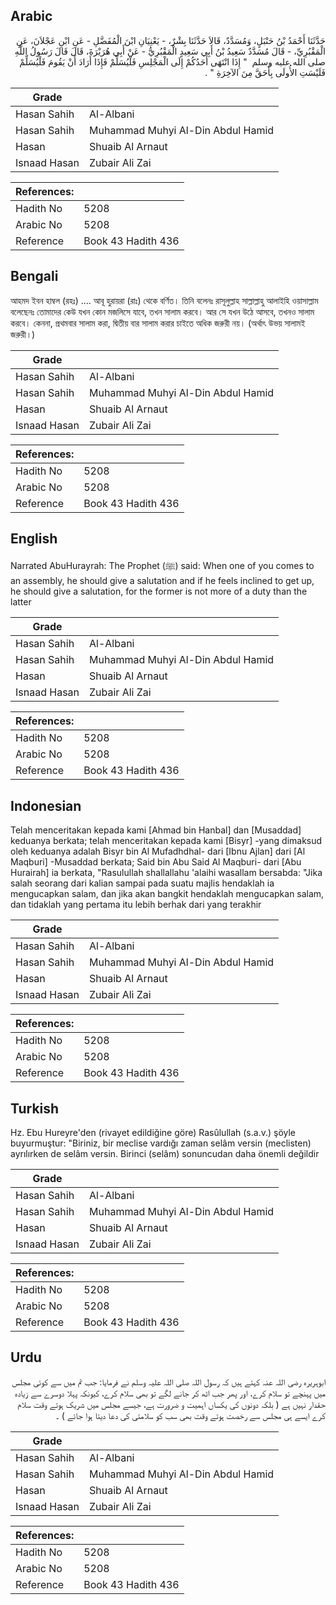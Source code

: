 ## Arabic


<div dir="rtl" lang="ar" style={{fontSize:'larger',backgroundColor:'#f8f9fa',padding:20}}>
حَدَّثَنَا أَحْمَدُ بْنُ حَنْبَلٍ، وَمُسَدَّدٌ، قَالاَ حَدَّثَنَا بِشْرٌ، - يَعْنِيَانِ ابْنَ الْمُفَضَّلِ - عَنِ ابْنِ عَجْلاَنَ، عَنِ الْمَقْبُرِيِّ، - قَالَ مُسَدَّدٌ سَعِيدُ بْنُ أَبِي سَعِيدٍ الْمَقْبُرِيُّ - عَنْ أَبِي هُرَيْرَةَ، قَالَ قَالَ رَسُولُ اللَّهِ صلى الله عليه وسلم ‏ "‏ إِذَا انْتَهَى أَحَدُكُمْ إِلَى الْمَجْلِسِ فَلْيُسَلِّمْ فَإِذَا أَرَادَ أَنْ يَقُومَ فَلْيُسَلِّمْ فَلَيْسَتِ الأُولَى بِأَحَقَّ مِنَ الآخِرَةِ ‏"‏ ‏.‏
</div>
<div style={{backgroundColor:'#f8f9fa',padding:20, marginBottom: 10}}><table> <thead> <tr> <th>Grade</th> <th></th> </tr> </thead> <tbody> <tr><td>Hasan Sahih</td><td>Al-Albani</td></tr><tr><td>Hasan Sahih</td><td>Muhammad Muhyi Al-Din Abdul Hamid</td></tr><tr><td>Hasan</td><td>Shuaib Al Arnaut</td></tr><tr><td>Isnaad Hasan</td><td>Zubair Ali Zai</td></tr></tbody></table><table> <thead> <tr> <th>References:</th> <th></th> </tr> </thead> <tbody><tr><td>Hadith No</td><td>5208</td></tr><tr><td>Arabic No</td><td>5208</td></tr><tr><td>Reference</td><td>Book 43 Hadith 436</td></tr></tbody></table></div>

## Bengali


<div dir="ltr" lang="bn" style={{fontSize:'larger',backgroundColor:'#f8f9fa',padding:20}}>
আহমদ ইবন হাম্বল (রহঃ) .... আবূ হুরায়রা (রাঃ) থেকে বর্ণিত। তিনি বলেনঃ রাসূলুল্লাহ সাল্লাল্লাহু আলাইহি ওয়াসাল্লাম বলেছেনঃ তোমাদের কেউ যখন কোন মজলিসে যাবে, তখন সালাম করবে। আর সে যখন উঠে আসবে, তখনও সালাম করবে। কেননা, প্রথমবার সালাম করা, দ্বিতীয় বার সালাম করার চাইতে অধিক জরুরী নয়। (অর্থাৎ উভয় সালামই জরুরী।)
</div>
<div style={{backgroundColor:'#f8f9fa',padding:20, marginBottom: 10}}><table> <thead> <tr> <th>Grade</th> <th></th> </tr> </thead> <tbody> <tr><td>Hasan Sahih</td><td>Al-Albani</td></tr><tr><td>Hasan Sahih</td><td>Muhammad Muhyi Al-Din Abdul Hamid</td></tr><tr><td>Hasan</td><td>Shuaib Al Arnaut</td></tr><tr><td>Isnaad Hasan</td><td>Zubair Ali Zai</td></tr></tbody></table><table> <thead> <tr> <th>References:</th> <th></th> </tr> </thead> <tbody><tr><td>Hadith No</td><td>5208</td></tr><tr><td>Arabic No</td><td>5208</td></tr><tr><td>Reference</td><td>Book 43 Hadith 436</td></tr></tbody></table></div>

## English


<div dir="ltr" lang="en" style={{fontSize:'larger',backgroundColor:'#f8f9fa',padding:20}}>
Narrated AbuHurayrah: The Prophet (ﷺ) said: When one of you comes to an assembly, he should give a salutation and if he feels inclined to get up, he should give a salutation, for the former is not more of a duty than the latter
</div>
<div style={{backgroundColor:'#f8f9fa',padding:20, marginBottom: 10}}><table> <thead> <tr> <th>Grade</th> <th></th> </tr> </thead> <tbody> <tr><td>Hasan Sahih</td><td>Al-Albani</td></tr><tr><td>Hasan Sahih</td><td>Muhammad Muhyi Al-Din Abdul Hamid</td></tr><tr><td>Hasan</td><td>Shuaib Al Arnaut</td></tr><tr><td>Isnaad Hasan</td><td>Zubair Ali Zai</td></tr></tbody></table><table> <thead> <tr> <th>References:</th> <th></th> </tr> </thead> <tbody><tr><td>Hadith No</td><td>5208</td></tr><tr><td>Arabic No</td><td>5208</td></tr><tr><td>Reference</td><td>Book 43 Hadith 436</td></tr></tbody></table></div>

## Indonesian


<div dir="ltr" lang="id" style={{fontSize:'larger',backgroundColor:'#f8f9fa',padding:20}}>
Telah menceritakan kepada kami [Ahmad bin Hanbal] dan [Musaddad] keduanya berkata; telah menceritakan kepada kami [Bisyr] -yang dimaksud oleh keduanya adalah Bisyr bin Al Mufadhdhal- dari [Ibnu Ajlan] dari [Al Maqburi] -Musaddad berkata; Said bin Abu Said Al Maqburi- dari [Abu Hurairah] ia berkata, "Rasulullah shallallahu 'alaihi wasallam bersabda: "Jika salah seorang dari kalian sampai pada suatu majlis hendaklah ia mengucapkan salam, dan jika akan bangkit hendaklah mengucapkan salam, dan tidaklah yang pertama itu lebih berhak dari yang terakhir
</div>
<div style={{backgroundColor:'#f8f9fa',padding:20, marginBottom: 10}}><table> <thead> <tr> <th>Grade</th> <th></th> </tr> </thead> <tbody> <tr><td>Hasan Sahih</td><td>Al-Albani</td></tr><tr><td>Hasan Sahih</td><td>Muhammad Muhyi Al-Din Abdul Hamid</td></tr><tr><td>Hasan</td><td>Shuaib Al Arnaut</td></tr><tr><td>Isnaad Hasan</td><td>Zubair Ali Zai</td></tr></tbody></table><table> <thead> <tr> <th>References:</th> <th></th> </tr> </thead> <tbody><tr><td>Hadith No</td><td>5208</td></tr><tr><td>Arabic No</td><td>5208</td></tr><tr><td>Reference</td><td>Book 43 Hadith 436</td></tr></tbody></table></div>

## Turkish


<div dir="ltr" lang="tr" style={{fontSize:'larger',backgroundColor:'#f8f9fa',padding:20}}>
Hz. Ebu Hureyre'den (rivayet edildiğine göre) Rasûlullah (s.a.v.) şöyle buyurmuştur: "Biriniz, bir meclise vardığı zaman selâm versin (meclisten) ayrılırken de selâm versin. Birinci (selâm) sonuncudan daha önemli değildir
</div>
<div style={{backgroundColor:'#f8f9fa',padding:20, marginBottom: 10}}><table> <thead> <tr> <th>Grade</th> <th></th> </tr> </thead> <tbody> <tr><td>Hasan Sahih</td><td>Al-Albani</td></tr><tr><td>Hasan Sahih</td><td>Muhammad Muhyi Al-Din Abdul Hamid</td></tr><tr><td>Hasan</td><td>Shuaib Al Arnaut</td></tr><tr><td>Isnaad Hasan</td><td>Zubair Ali Zai</td></tr></tbody></table><table> <thead> <tr> <th>References:</th> <th></th> </tr> </thead> <tbody><tr><td>Hadith No</td><td>5208</td></tr><tr><td>Arabic No</td><td>5208</td></tr><tr><td>Reference</td><td>Book 43 Hadith 436</td></tr></tbody></table></div>

## Urdu


<div dir="rtl" lang="ur" style={{fontSize:'larger',backgroundColor:'#f8f9fa',padding:20}}>
ابوہریرہ رضی اللہ عنہ کہتے ہیں کہ رسول اللہ صلی اللہ علیہ وسلم نے فرمایا: جب تم میں سے کوئی مجلس میں پہنچے تو سلام کرے، اور پھر جب اٹھ کر جانے لگے تو بھی سلام کرے، کیونکہ پہلا دوسرے سے زیادہ حقدار نہیں ہے ( بلکہ دونوں کی یکساں اہمیت و ضرورت ہے، جیسے مجلس میں شریک ہوتے وقت سلام کرے ایسے ہی مجلس سے رخصت ہوتے وقت بھی سب کو سلامتی کی دعا دیتا ہوا جائے ) ۔
</div>
<div style={{backgroundColor:'#f8f9fa',padding:20, marginBottom: 10}}><table> <thead> <tr> <th>Grade</th> <th></th> </tr> </thead> <tbody> <tr><td>Hasan Sahih</td><td>Al-Albani</td></tr><tr><td>Hasan Sahih</td><td>Muhammad Muhyi Al-Din Abdul Hamid</td></tr><tr><td>Hasan</td><td>Shuaib Al Arnaut</td></tr><tr><td>Isnaad Hasan</td><td>Zubair Ali Zai</td></tr></tbody></table><table> <thead> <tr> <th>References:</th> <th></th> </tr> </thead> <tbody><tr><td>Hadith No</td><td>5208</td></tr><tr><td>Arabic No</td><td>5208</td></tr><tr><td>Reference</td><td>Book 43 Hadith 436</td></tr></tbody></table></div>